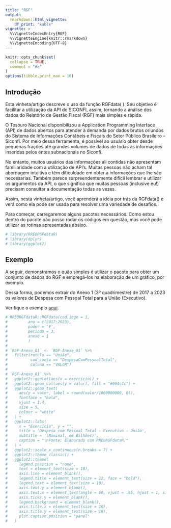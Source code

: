 ```yaml
---
title: "RGF"
output: 
  rmarkdown::html_vignette:
    df_print: "kable"
vignette: >
  %\VignetteIndexEntry{RGF}
  %\VignetteEngine{knitr::rmarkdown}
  %\VignetteEncoding{UTF-8}
---
```


```r
knitr::opts_chunk$set(
  collapse = TRUE,
  comment = "#>"
)
options(tibble.print_max = 10)
```

## Introdução

Esta vinheta/artigo descreve o uso da função RGFdata( ). Seu objetivo é facilitar a utilização da API do SICONFI, assim, tornando a análise dos dados do Relatório de Gestão Fiscal (RGF) mais simples e rápida.

O Tesouro Nacional disponibilizou a Application Programming Interface (API) de dados abertos para atender à demanda por dados brutos oriundos do Sistema de Informações Contábeis e Fiscais do Setor Público Brasileiro – Siconfi. Por meio dessa ferramenta, é possível ao usuário obter desde pequenas frações até grandes volumes de dados de todas as informações inseridas pelos entes subnacionais no Siconfi.

No entanto, muitos usuários das informações ali contidas não apresentam familiaridade com a utilização de API's. Muitas pessoas não acham tal abordagem intuitiva e têm dificuldade em obter a informações que lhe são necessarias. Também parece surpreendentemente difícil lembrar e utilizar os argumentos da API, o que significa que muitas pessoas (inclusive eu!) precisam consultar a documentação todas as vezes.

Assim, nesta vinheta/artigo, você aprenderá a ideia por trás da RGFdata() e verá como ela pode ser usada para resolver uma variedade de desafios.

Para começar, carregaremos alguns pacotes necessários. Como estou dentro do pacote não posso rodar os códigos em questão, mas você pode utilizar as rotinas apresentadas abaixo.


```r
# library(RREORGFdataR)
# library(dplyr)
# library(ggplot2)
```

## Exemplo

A seguir, demonstramos o quão simples é utilizar o pacote para obter um conjunto de dados do RGF e empregá-los na elaboração de um gráfico, por exemplo. 

Dessa forma, podemos extrair do Anexo 1 (3º quadrimestre) de 2017 a 2023 os valores de Despesa com Pessoal Total para a União (Executivo).

Verifique o exemplo [aqui](https://natanaelsl.com.br/project/rreorgf_pkg/).

```r
# RREORGFdataR::RGFdata(cod.ibge = 1,
#         ano = c(2017:2023),
#         poder = 'E',
#         periodo = 3,
#         anexo = 1
#         ) 
# 
# `RGF-Anexo_01` <- `RGF-Anexo_01` %>%
#   filter(rotulo == "União",
#          cod_conta == "DespesaComPessoalTotal",
#          coluna == "VALOR")
# 
# `RGF-Anexo_01` %>%
#   ggplot2::ggplot(aes(x = exercicio)) +
#   ggplot2::geom_col(aes(y = valor), fill = "#004c4c") +
#   ggplot2::geom_text(
#     aes(y = valor, label = round(valor/1000000000, 0)),
#     fontface = "bold",
#     vjust = 1.4,
#     size = 5,
#     colour = "white"
#   ) +
#   ggplot2::labs(
#     x = "Exercício", y = "",
#     title = 'Despesa com Pessoal Total - Executivo - União',
#     subtitle = '(Nominal, em Bilhões)',
#     caption = "\nFonte: Elaborado com RREORGFdataR."
#   ) +
#   ggplot2::scale_x_continuous(n.breaks = 7) +
#   ggplot2::theme_classic() +
#   ggplot2::theme(
#     legend.position = "none",
#     text = element_text(size = 10),
#     axis.line = element_blank(),
#     legend.title = element_text(size = 12, face = "bold"),
#     legend.text = element_text(size = 10),
#     axis.text.y = element_blank(),
#     axis.text.x = element_text(angle = 60, vjust = .95, hjust = 1, size = 8),
#     axis.ticks.y = element_blank(),
#     legend.background = element_blank(),
#     axis.title.x = element_text(size = 10),
#     axis.title.y = element_text(size = 10),
#     plot.caption.position = "panel"
#   )
```
